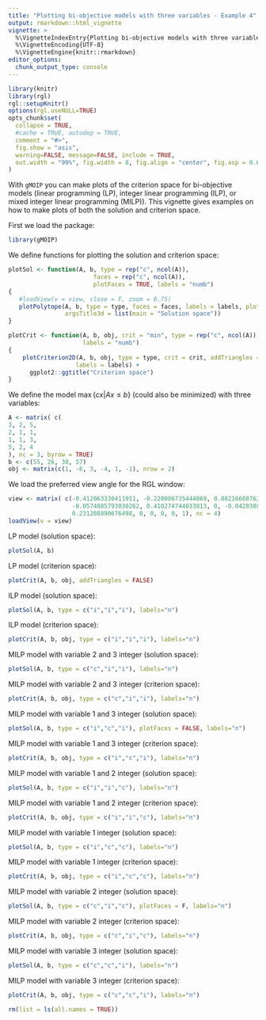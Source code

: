 ```yaml
---
title: "Plotting bi-objective models with three variables - Example 4"
output: rmarkdown::html_vignette
vignette: >
  %\VignetteIndexEntry{Plotting bi-objective models with three variables - Example 4}
  %\VignetteEncoding{UTF-8}
  %\VignetteEngine{knitr::rmarkdown}
editor_options: 
  chunk_output_type: console
---
```


```r
library(knitr)
library(rgl)
rgl::setupKnitr()
options(rgl.useNULL=TRUE)
opts_chunk$set(
  collapse = TRUE,
  #cache = TRUE, autodep = TRUE, 
  comment = "#>",
  fig.show = "asis", 
  warning=FALSE, message=FALSE, include = TRUE, 
  out.width = "99%", fig.width = 8, fig.align = "center", fig.asp = 0.62
)
```

With `gMOIP` you can make plots of the criterion space for bi-objective models (linear
programming (LP), integer linear programming (ILP), or mixed integer linear programming (MILP)).
This vignette gives examples on how to make plots of both the solution and criterion space.

First we load the package:

```r
library(gMOIP)
```

We define functions for plotting the solution and criterion space:

```r
plotSol <- function(A, b, type = rep("c", ncol(A)),
                        faces = rep("c", ncol(A)),
                        plotFaces = TRUE, labels = "numb")
{
   #loadView(v = view, close = F, zoom = 0.75)
   plotPolytope(A, b, type = type, faces = faces, labels = labels, plotFaces = plotFaces, 
                argsTitle3d = list(main = "Solution space"))
}

plotCrit <- function(A, b, obj, crit = "min", type = rep("c", ncol(A)), addTriangles = TRUE, 
                     labels = "numb") 
{
    plotCriterion2D(A, b, obj, type = type, crit = crit, addTriangles = addTriangles, 
                   labels = labels) + 
      ggplot2::ggtitle("Criterion space")
}
```

We define the model  $\max \{cx | Ax \leq b\}$ (could also be minimized) with three variables:

```r
A <- matrix( c(
3, 2, 5,
2, 1, 1,
1, 1, 3,
5, 2, 4
), nc = 3, byrow = TRUE)
b <- c(55, 26, 30, 57)
obj <- matrix(c(1, -6, 3, -4, 1, -1), nrow = 2)
```

We load the preferred view angle for the RGL window:

```r
view <- matrix( c(-0.412063330411911, -0.228006735444069, 0.882166087627411, 0, 0.910147845745087,
                  -0.0574885793030262, 0.410274744033813, 0, -0.042830865830183, 0.97196090221405,
                  0.231208890676498, 0, 0, 0, 0, 1), nc = 4)
loadView(v = view)
```

LP model (solution space):

```r
plotSol(A, b)
```

LP model (criterion space):

```r
plotCrit(A, b, obj, addTriangles = FALSE) 
```

ILP model (solution space):

```r
plotSol(A, b, type = c("i","i","i"), labels="n")
```

ILP model (criterion space):

```r
plotCrit(A, b, obj, type = c("i","i","i"), labels="n")
```

MILP model with variable 2 and 3 integer (solution space):

```r
plotSol(A, b, type = c("c","i","i"), labels="n")
```

MILP model with variable 2 and 3 integer (criterion space):

```r
plotCrit(A, b, obj, type = c("c","i","i"), labels="n")
```

MILP model with variable 1 and 3 integer (solution space):

```r
plotSol(A, b, type = c("i","c","i"), plotFaces = FALSE, labels="n")
```

MILP model with variable 1 and 3 integer (criterion space):

```r
plotCrit(A, b, obj, type = c("i","c","i"), labels="n")
```

MILP model with variable 1 and 2 integer (solution space):

```r
plotSol(A, b, type = c("i","i","c"), labels="n")
```

MILP model with variable 1 and 2 integer (criterion space):

```r
plotCrit(A, b, obj, type = c("i","i","c"), labels="n")
```

MILP model with variable 1 integer (solution space):

```r
plotSol(A, b, type = c("i","c","c"), labels="n")
```

MILP model with variable 1 integer (criterion space):

```r
plotCrit(A, b, obj, type = c("i","c","c"), labels="n")
```

MILP model with variable 2 integer (solution space):

```r
plotSol(A, b, type = c("c","i","c"), plotFaces = F, labels="n")
```

MILP model with variable 2 integer (criterion space):

```r
plotCrit(A, b, obj, type = c("c","i","c"), labels="n")
```

MILP model with variable 3 integer (solution space):

```r
plotSol(A, b, type = c("c","c","i"), labels="n")
```

MILP model with variable 3 integer (criterion space):

```r
plotCrit(A, b, obj, type = c("c","c","i"), labels="n")
```

```r
rm(list = ls(all.names = TRUE))
```